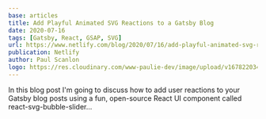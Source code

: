 ```yaml
---
base: articles
title: Add Playful Animated SVG Reactions to a Gatsby Blog
date: 2020-07-16
tags: [Gatsby, React, GSAP, SVG]
url: https://www.netlify.com/blog/2020/07/16/add-playful-animated-svg-reactions-to-a-gatsby-blog/
publication: Netlify
author: Paul Scanlon
logo: https://res.cloudinary.com/www-paulie-dev/image/upload/v1678220344/paulie.dev/Logos/netlify-logo_joepbr.png
---
```


In this blog post I'm going to discuss how to add user reactions to your Gatsby blog posts using a fun, open-source
React UI component called react-svg-bubble-slider...
